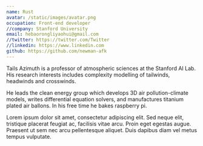 ```yaml
---
name: Rust
avatar: /static/images/avatar.png
occupation: Front-end developer
//company: Stanford University
email: hebaorongliyaohui@gmail.com
//twitter: https://twitter.com/Twitter
//linkedin: https://www.linkedin.com
github: https://github.com/newman-afk
---
```


Tails Azimuth is a professor of atmospheric sciences at the Stanford AI Lab. His research interests includes complexity modelling of tailwinds, headwinds and crosswinds.

He leads the clean energy group which develops 3D air pollution-climate models, writes differential equation solvers, and manufactures titanium plated air ballons. In his free time he bakes raspberry pi.

Lorem ipsum dolor sit amet, consectetur adipiscing elit. Sed neque elit, tristique placerat feugiat ac, facilisis vitae arcu. Proin eget egestas augue. Praesent ut sem nec arcu pellentesque aliquet. Duis dapibus diam vel metus tempus vulputate.
